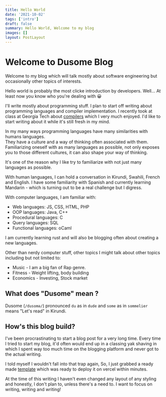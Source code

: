 ```yaml
---
title: Hello World
date: '2021-10-02'
tags: ['intro']
draft: false
summary: Hello World, Welcome to my blog
images: []
layout: PostLayout
---
```


# Welcome to Dusome Blog

Welcome to my blog which will talk mostly about software engineering but 
occasionally other topics of interests. 

Hello world is probably the most clicke introduction by developers. 
Well... At least now you know who you're dealing with 😀 

I'll write mostly about programming stuff. I plan to start off writing about
programming languages and compiler implementation. I recently took at class at
Georgia Tech about [compilers](https://omscs.gatech.edu/cs-8803-o08-compilers-theory-and-practice) 
which I very much enjoyed. I'd like to start writing about it while it's still fresh in my mind.

In my many ways programming languages have many similarities with humans languages.  
They have a culture and a way of thinking often associated with them.
Familiarizing oneself with as many languages as possible, not only exposes you to those
different cultures, it can also shape your way of thinking.

It's one of the reason why I like try to familiarize with not just many languages as possible.

With human languages, I can hold a conversation in Kirundi, Swahili, French and English. 
I have some familiarity with Spanish and currently learning Mandarin - 
which is turning out to be a real challenge but I digress. 

With computer languages, I am familiar with:
* Web languages: JS, CSS, HTML, PHP
* OOP languages: Java, C++
* Procedural languages: C
* Query languages: SQL
* Functional languages: oCaml

I am currently learning rust and will also be blogging often about creating a new languages.

Other than nerdy computer stuff, other topics I might talk about other topics including but
not limited to:
* Music - I am a big fan of Rap genre.
* Fitness - Weight lifting, body building
* Economics - Investing, Stock market

## What does "Dusome" mean ?

Dusome (`/dusomə/`) pronounced `du` as in `dude` and `some` as in `sommelier` 
means "Let's read" in Kirundi.

## How's this blog build?

I've been procrastinating to start a blog post for a very long time.
Every time I tried to start my blog, it'd often would end up in 
a classing yak shaving in which I spent way too much time on the blogging platform
and never got to the actual writing.

I told myself I wouldn't fall into that trap again, So, I just grabbed a ready
made [template](https://github.com/timlrx/tailwind-nextjs-starter-blog) 
which was ready to deploy it on vercel within minutes.

At the time of this writing I haven't even changed any layout of any styling 
and honestly, I don't plan to, unless there's a need to. I want to focus on 
writing, writing and writing!


